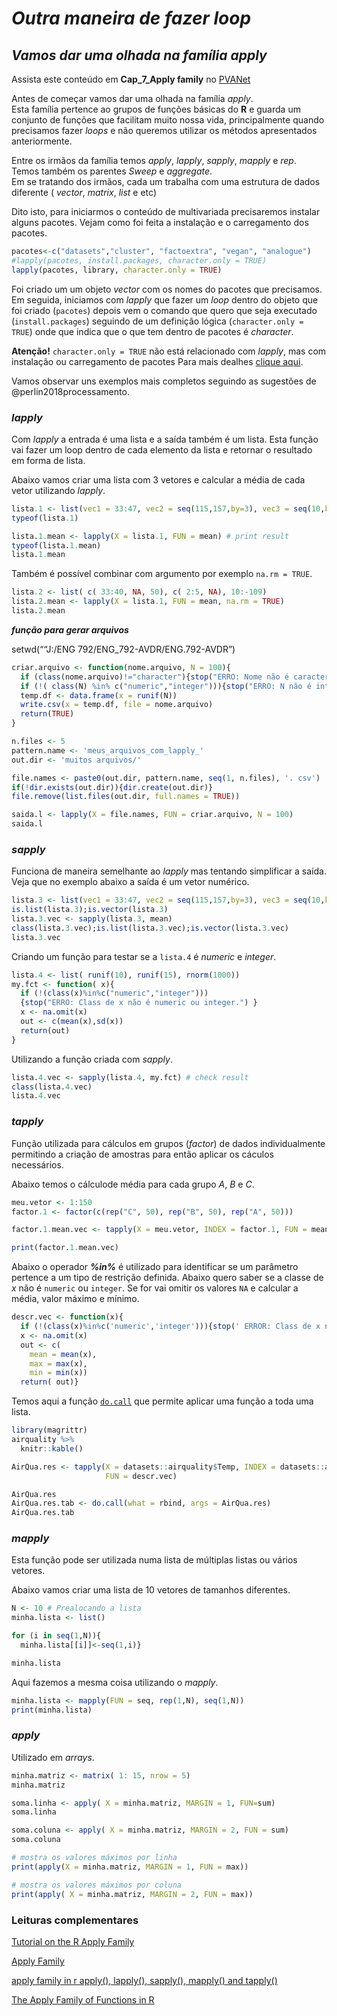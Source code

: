 # ***Outra maneira de fazer loop***

## ***Vamos dar uma olhada na família _apply_***  

Assista este conteúdo em **Cap_7_Apply family** no [PVANet](https://www2.cead.ufv.br/sistemas/pvanet/geral/login.php)

Antes de começar vamos dar uma olhada na família _apply_.   
Esta família pertence ao grupos de funções básicas do **R** e guarda um conjunto de funções que facilitam muito nossa vida, principalmente quando precisamos fazer _loops_ e não queremos utilizar os métodos apresentados anteriormente.     

Entre os irmãos da família temos _apply_, _lapply_, _sapply_, _mapply_ e _rep_. Temos também os parentes _Sweep_ e _aggregate_.     
Em se tratando dos irmãos, cada um trabalha com uma estrutura de dados diferente ( _vector_, _matrix_, _list_ e etc)

Dito isto, para iniciarmos o conteúdo de multivariada precisaremos instalar alguns pacotes. Vejam como foi feita a instalação e o carregamento dos pacotes.    


```r
pacotes<-c("datasets","cluster", "factoextra", "vegan", "analogue")
#lapply(pacotes, install.packages, character.only = TRUE)
lapply(pacotes, library, character.only = TRUE)
```

Foi criado um um objeto _vector_ com os nomes do pacotes que precisamos. Em seguida, iniciamos com _lapply_ que fazer um _loop_ dentro do objeto que foi criado (`pacotes`) depois vem o comando que quero que seja executado (`install.packages`) seguindo de um definição lógica (`character.only = TRUE`) onde que indica que o que tem dentro de pacotes é _character_.

**Atenção!** `character.only = TRUE` não está relacionado com _lapply_, mas com instalação ou carregamento de pacotes Para mais dealhes [clique aqui](https://stat.ethz.ch/R-manual/R-devel/library/base/html/library.html).    


Vamos observar uns exemplos mais completos seguindo as sugestões de @perlin2018processamento.    

### *lapply*

Com _lapply_ a entrada é uma lista e a saída também é um lista. Esta função vai fazer um loop dentro de cada elemento da lista e retornar o resultado em forma de lista.

Abaixo vamos criar uma lista com 3 vetores e calcular a média de cada vetor utilizando _lapply_.    

```r
lista.1 <- list(vec1 = 33:47, vec2 = seq(115,157,by=3), vec3 = seq(10,by=-8.5, length.out=15)) 
typeof(lista.1)

lista.1.mean <- lapply(X = lista.1, FUN = mean) # print result
typeof(lista.1.mean)
lista.1.mean
```

Também é possível combinar com argumento por exemplo `na.rm = TRUE`. 

```r
lista.2 <- list( c( 33:40, NA, 50), c( 2:5, NA), 10:-109) 
lista.2.mean <- lapply(X = lista.1, FUN = mean, na.rm = TRUE) 
lista.2.mean
```


***função para gerar arquivos***

setwd(""J:/ENG 792/ENG_792-AVDR/ENG.792-AVDR")


```r
criar.arquivo <- function(nome.arquivo, N = 100){ 
  if (class(nome.arquivo)!="character"){stop("ERRO: Nome não é caractere!")} 
  if (!( class(N) %in% c("numeric","integer"))){stop("ERRO: N não é integer ou numeric!")} 
  temp.df <- data.frame(x = runif(N)) 
  write.csv(x = temp.df, file = nome.arquivo) 
  return(TRUE) 
}

n.files <- 5 
pattern.name <- 'meus_arquivos_com_lapply_' 
out.dir <- 'muitos arquivos/'

file.names <- paste0(out.dir, pattern.name, seq(1, n.files), '. csv') 
if(!dir.exists(out.dir)){dir.create(out.dir)} 
file.remove(list.files(out.dir, full.names = TRUE)) 
```

```r
saida.l <- lapply(X = file.names, FUN = criar.arquivo, N = 100) 
saida.l
```

### *sapply*

Funciona de maneira semelhante ao _lapply_ mas tentando simplificar a saída. Veja que no exemplo abaixo a saída é um vetor numérico.

```r
lista.3 <- list(vec1 = 33:47, vec2 = seq(115,157,by=3), vec3 = seq(10,by=-8.5, length.out=15))
is.list(lista.3);is.vector(lista.3)
lista.3.vec <- sapply(lista.3, mean) 
class(lista.3.vec);is.list(lista.3.vec);is.vector(lista.3.vec)
lista.3.vec
```

Criando um função para testar se a `lista.4` é _numeric_ e _integer_. 

```r
lista.4 <- list( runif(10), runif(15), rnorm(1000))
my.fct <- function( x){
  if (!(class(x)%in%c("numeric","integer")))
  {stop("ERRO: Class de x não é numeric ou integer.") }
  x <- na.omit(x)
  out <- c(mean(x),sd(x))
  return(out) 
} 
``` 

Utilizando a função criada com _sapply_.

```r
lista.4.vec <- sapply(lista.4, my.fct) # check result 
class(lista.4.vec)
lista.4.vec
```


### *tapply*

Função utilizada para cálculos em grupos (*factor*) de dados individualmente permitindo a criação de amostras para então aplicar os cáculos necessários.

Abaixo temos o cálculode média para cada grupo *A*, *B* e *C*.

```r
meu.vetor <- 1:150
factor.1 <- factor(c(rep("C", 50), rep("B", 50), rep("A", 50)))

factor.1.mean.vec <- tapply(X = meu.vetor, INDEX = factor.1, FUN = mean)

print(factor.1.mean.vec)
```

Abaixo o operador ***%in%*** é utilizado para identificar se um parâmetro pertence a um tipo de restrição definida.
Abaixo quero saber se a classe de _x_ não é `numeric` ou `integer`. Se for vai omitir os valores `NA` e calcular a média, valor máximo e mínimo. 

```r
descr.vec <- function(x){
  if (!(class(x)%in%c('numeric','integer'))){stop(' ERROR: Class de x não é numeric ou integer.') } 
  x <- na.omit(x) 
  out <- c( 
    mean = mean(x), 
    max = max(x), 
    min = min(x)) 
  return( out)}
```


Temos aqui a função [`do.call`](https://www.stat.berkeley.edu/~s133/Docall.html) que permite aplicar uma função a toda uma lista.    
 
```r

library(magrittr) 
airquality %>% 
  knitr::kable()
```

```r
AirQua.res <- tapply(X = datasets::airquality$Temp, INDEX = datasets::airquality$Month, 
                     FUN = descr.vec) 

AirQua.res
AirQua.res.tab <- do.call(what = rbind, args = AirQua.res)
AirQua.res.tab
```

### *mapply*

Esta função pode ser utilizada numa lista de múltiplas listas ou vários vetores.

Abaixo vamos criar uma lista de 10 vetores de tamanhos diferentes.

```r
N <- 10 # Prealocando a lista 
minha.lista <- list() 

for (i in seq(1,N)){
  minha.lista[[i]]<-seq(1,i)}

minha.lista
```

Aqui fazemos a mesma coisa utilizando o _mapply_.    

```r
minha.lista <- mapply(FUN = seq, rep(1,N), seq(1,N)) 
print(minha.lista)
```

### *apply* 

Utilizado em _arrays_.

```r
minha.matriz <- matrix( 1: 15, nrow = 5) 
minha.matriz

soma.linha <- apply( X = minha.matriz, MARGIN = 1, FUN=sum)
soma.linha

soma.coluna <- apply( X = minha.matriz, MARGIN = 2, FUN = sum) 
soma.coluna
```

```r
# mostra os valores máximos por linha
print(apply(X = minha.matriz, MARGIN = 1, FUN = max))

# mostra os valores máximos por coluna
print(apply( X = minha.matriz, MARGIN = 2, FUN = max))
```

### Leituras complementares

[Tutorial on the R Apply Family](https://www.datacamp.com/community/tutorials/r-tutorial-apply-family)    

[Apply Family](http://uc-r.github.io/apply_family)    

[apply family in r apply(), lapply(), sapply(), mapply() and tapply()](https://www.r-bloggers.com/2021/05/apply-family-in-r-apply-lapply-sapply-mapply-and-tapply/)    

[The Apply Family of Functions in R](https://www.analyticssteps.com/blogs/apply-family-functions-r)    